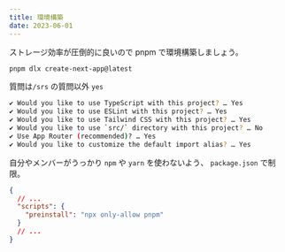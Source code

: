 ```yaml
---
title: 環境構築
date: 2023-06-01
---
```


ストレージ効率が圧倒的に良いので pnpm で環境構築しましょう。

```bash
pnpm dlx create-next-app@latest
```

質問は`/srs` の質問以外 `yes`

```bash
✔ Would you like to use TypeScript with this project? … Yes
✔ Would you like to use ESLint with this project? … Yes
✔ Would you like to use Tailwind CSS with this project? … Yes
✔ Would you like to use `src/` directory with this project? … No
✔ Use App Router (recommended)? … Yes
✔ Would you like to customize the default import alias? … Yes
```

自分やメンバーがうっかり `npm` や `yarn` を使わないよう、 `package.json` で制限。

```json {4} showLineNumbers title=package.json
{
  // ...
  "scripts": {
    "preinstall": "npx only-allow pnpm"
  }
  // ...
}
```
